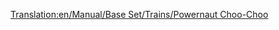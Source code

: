 [[Translation:en/Manual/Base Set/Trains/Powernaut Choo-Choo]]
{{it/Manual/Base Set/Trains/Treni|Image=[[File:en/Manual/Base Set/Trains/Powernautchoochoo.png]]
|Name=Powernaut Choo-Choo
|Cost=€ 35.156
|Speed=96 km/h (60 mph)
|Weight=130 t
|Power=913 hp (671 kW)
|Annual=€ 4.264
|Designed=1952
|Lifespan=20 
|Capacity=N/A
|Description=Un treno leggermente migliore del Ploddyphut Choo-Choo, ma ancora niente di speciale.
|Real-life=Immaginario
}}